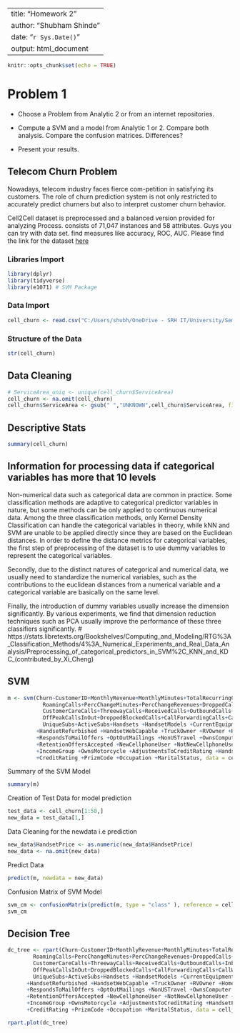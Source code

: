 ```r
```

---
title: "Homework 2"
author: "Shubham Shinde"
date: "`r Sys.Date()`"
output: html_document
---

```r
knitr::opts_chunk$set(echo = TRUE)
```

# Problem 1
- Choose a Problem from Analytic 2 or from an internet
repositories.

- Compute a SVM and a model from Analytic 1 or 2. Compare
both analysis. Compare the confusion matrices.
Differences?
- Present your results.

## Telecom Churn Problem 

Nowadays, telecom industry faces fierce com-petition in satisfying its customers. The role of churn prediction system is not only restricted to accurately predict churners but also to interpret customer churn behavior.

Cell2Cell dataset is preprocessed and a balanced version provided for analyzing Process. consists of 71,047 instances and 58 attributes.
Guys you can try with data set. find measures like accuracy, ROC, AUC.
Please find the link for the dataset [here](https://www.kaggle.com/jpacse/datasets-for-churn-telecom?select=cell2celltrain.csv)

### Libraries Import
```r
library(dplyr)
library(tidyverse)
library(e1071) # SVM Package
```

### Data Import 
```r
cell_churn <- read.csv("C:/Users/shubh/OneDrive - SRH IT/University/Semester 3/Analytics 3/Codes/cell2cellholdout.csv/cell2celltrain_sample.csv",stringsAsFactors = TRUE)
```

### Structure of the Data
```r
str(cell_churn)
```

## Data Cleaning
```r
# ServiceArea_uniq <- unique(cell_churn$ServiceArea)
cell_churn <- na.omit(cell_churn)
cell_churn$ServiceArea <- gsub(" ","UNKNOWN",cell_churn$ServiceArea, fixed = TRUE)
```

## Descriptive Stats
```r
summary(cell_churn)
```

## Information for processing data if categorical variables has more that 10 levels
Non-numerical data such as categorical data are common in practice. Some classification methods are adaptive to categorical predictor variables in nature, but some methods can be only applied to continuous numerical data. Among the three classification methods, only Kernel Density Classification can handle the categorical variables in theory, while kNN and SVM are unable to be applied directly since they are based on the Euclidean distances. In order to define the distance metrics for categorical variables, the first step of preprocessing of the dataset is to use dummy variables to represent the categorical variables.

Secondly, due to the distinct natures of categorical and numerical data, we usually need to standardize the numerical variables, such as the contributions to the euclidean distances from a numerical variable and a categorical variable are basically on the same level.

Finally, the introduction of dummy variables usually increase the dimension significantly. By various experiments, we find that dimension reduction techniques such as PCA usually improve the performance of these three classifiers significantly.
# https://stats.libretexts.org/Bookshelves/Computing_and_Modeling/RTG%3A_Classification_Methods/4%3A_Numerical_Experiments_and_Real_Data_Analysis/Preprocessing_of_categorical_predictors_in_SVM%2C_KNN_and_KDC_(contributed_by_Xi_Cheng)


## SVM
```r
m <- svm(Churn~CustomerID+MonthlyRevenue+MonthlyMinutes+TotalRecurringCharge+DirectorAssistedCalls+OverageMinutes+
           RoamingCalls+PercChangeMinutes+PercChangeRevenues+DroppedCalls+BlockedCalls+UnansweredCalls+
           CustomerCareCalls+ThreewayCalls+ReceivedCalls+OutboundCalls+InboundCalls+PeakCallsInOut+
           OffPeakCallsInOut+DroppedBlockedCalls+CallForwardingCalls+CallWaitingCalls+MonthsInService+
           UniqueSubs+ActiveSubs+Handsets +HandsetModels +CurrentEquipmentDays +AgeHH1 +AgeHH2 +ChildrenInHH 
         +HandsetRefurbished +HandsetWebCapable +TruckOwner +RVOwner +Homeownership +BuysViaMailOrder 
         +RespondsToMailOffers +OptOutMailings +NonUSTravel +OwnsComputer +HasCreditCard +RetentionCalls 
         +RetentionOffersAccepted +NewCellphoneUser +NotNewCellphoneUser +ReferralsMadeBySubscriber 
         +IncomeGroup +OwnsMotorcycle +AdjustmentsToCreditRating +HandsetPrice +MadeCallToRetentionTeam 
         +CreditRating +PrizmCode +Occupation +MaritalStatus, data = cell_churn)
```


Summary of the SVM Model
```r
summary(m)
```


Creation of Test Data for model prediction
```r
test_data <- cell_churn[1:50,]
new_data = test_data[1,]
```

Data Cleaning for the newdata i.e prediction
```r
new_data$HandsetPrice <- as.numeric(new_data$HandsetPrice)
new_data <- na.omit(new_data)
```

Predict Data
```r
predict(m, newdata = new_data)
```

Confusion Matrix of SVM Model
```r
svm_cm <- confusionMatrix(predict(m, type = "class" ), reference = cell_churn$Churn)
svm_cm
```

## Decision Tree
```r
dc_tree <- rpart(Churn~CustomerID+MonthlyRevenue+MonthlyMinutes+TotalRecurringCharge+DirectorAssistedCalls+OverageMinutes+
        RoamingCalls+PercChangeMinutes+PercChangeRevenues+DroppedCalls+BlockedCalls+UnansweredCalls+
        CustomerCareCalls+ThreewayCalls+ReceivedCalls+OutboundCalls+InboundCalls+PeakCallsInOut+
        OffPeakCallsInOut+DroppedBlockedCalls+CallForwardingCalls+CallWaitingCalls+MonthsInService+
        UniqueSubs+ActiveSubs+Handsets +HandsetModels +CurrentEquipmentDays +AgeHH1 +AgeHH2 +ChildrenInHH 
      +HandsetRefurbished +HandsetWebCapable +TruckOwner +RVOwner +Homeownership +BuysViaMailOrder 
      +RespondsToMailOffers +OptOutMailings +NonUSTravel +OwnsComputer +HasCreditCard +RetentionCalls 
      +RetentionOffersAccepted +NewCellphoneUser +NotNewCellphoneUser +ReferralsMadeBySubscriber 
      +IncomeGroup +OwnsMotorcycle +AdjustmentsToCreditRating +HandsetPrice +MadeCallToRetentionTeam 
      +CreditRating +PrizmCode +Occupation +MaritalStatus, data = cell_churn)

rpart.plot(dc_tree)
```

